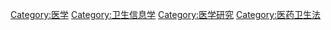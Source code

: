 {{catmore}}
{{Commonscat|Medical informatics}}

[[Category:医学|Category:医学]]
[[Category:卫生信息学|Category:卫生信息学]]
[[Category:医学研究|Category:医学研究]]
[[Category:医药卫生法|Category:医药卫生法]]